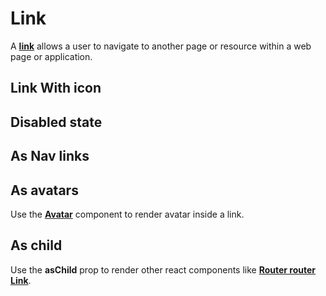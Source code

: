 

<Meta of={LinkStories} />

# Link

A <a href="https://react-spectrum.adobe.com/react-aria/Link.html#link" target="_blank">**link**</a> allows a user to navigate to another page or resource within a web page or application.

<Canvas of={LinkStories.BasicExample} />

## Link With icon

<Canvas of={LinkStories.LinkWithIcons} />

## Disabled state

<Canvas of={LinkStories.DisabledState} />

## As Nav links

<Canvas of={LinkStories.NavLinks} />

## As avatars

Use the <a href="./?path=/docs/avatar--docs" target="_blank">**Avatar**</a> component to render avatar inside a link.

<Canvas of={LinkStories.AsAvatars} />


## As child

Use the **asChild** prop to render other react components like <a href="https://reactrouter.com/en/main/components/link" target="_blank">**Router router Link**</a>.

<Canvas of={LinkStories.AsChild} />
